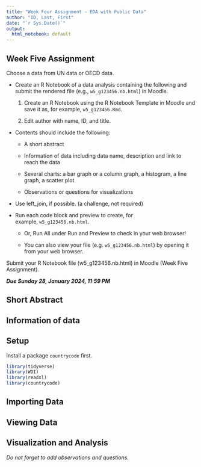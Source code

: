 ```yaml
---
title: "Week Four Assignment - EDA with Public Data"
author: "ID, Last, First"
date: "`r Sys.Date()`"
output:
  html_notebook: default
---
```


## Week Five Assignment

Choose a data from UN data or OECD data.

-   Create an R Notebook of a data analysis containing the following and submit the rendered file (e.g., `w5_g123456.nb.html`) in Moodle.

    1.  Create an R Notebook using the R Notebook Template in Moodle and save it as, for example, `w5_g123456.Rmd`.

    2.  Edit author with name, ID, and title.

-   Contents should include the following:

    -   A short abstract

    -   Information of data including data name, description and link to reach the data

    -   Several charts: a bar graph or a column graph, a histogram, a line graph, a scatter plot

    -   Observations or questions for visualizations

-   Use left_join, if possible. (a challenge, not required)

-   Run each code block and preview to create, for example, `w5_g123456.nb.html`.

    -   Or, Run All under Run and Preview to check in your web browser!

    -   You can also view your file (e.g. `w5_g123456.nb.html`) by opening it from your web browser.

Submit your R Notebook file (w5_g123456.nb.html) in Moodle (Week Five Assignment).

***Due Sunday 28, January 2024, 11:59 PM***

## Short Abstract

## Information of data

## Setup

Install a package `countrycode` first.

```r
library(tidyverse)
library(WDI)
library(readxl)
library(countrycode)
```

## Importing Data

## Viewing Data

## Visualization and Analysis

*Do not forget to add observations and questions.*
